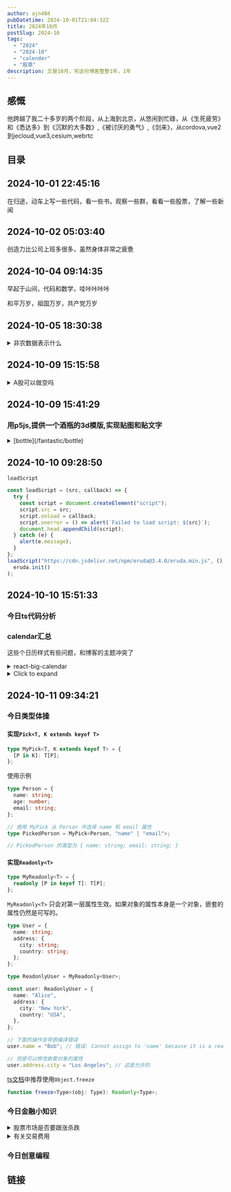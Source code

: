 ```yaml
---
author: ajn404
pubDatetime: 2024-10-01T21:04:32Z
title: 2024年10月
postSlug: 2024-10
tags:
  - "2024"
  - "2024-10"
  - "calender"
  - "股票"
description: 又是10月，写这份博客整整1年，1年
---
```


## 感慨

他跨越了我二十多岁的两个阶段，从上海到北京，从悠闲到忙碌，从《生死疲劳》和《悉达多》到《沉默的大多数》,《被讨厌的勇气》,《剑来》，从cordova,vue2到jecloud,vue3,cesium,webrtc

## 目录

## 2024-10-01 22:45:16

在归途，动车上写一些代码，看一些书，观察一些群，看看一些股票，了解一些新闻

## 2024-10-02 05:03:40

创造力比公司上班多很多，虽然身体非常之疲惫

## 2024-10-04 09:14:35

早起于山间，代码和数学，哇咔咔咔咔

和平万岁，祖国万岁，共产党万岁

## 2024-10-05 18:30:38

<details>
<summary>非农数据表示什么</summary>

非农数据，全称是“非农业就业人数变动”，指的是美国每月新增的非农业就业人口数量。 它是由美国劳工统计局 (Bureau of Labor Statistics, BLS) 每月发布的一项重要经济指标。

这个数据**不包含**以下几种就业人口：

- **农业就业人口:** 从事农业生产相关工作的人员。
- **政府雇员:** 联邦政府雇员（例如，军队人员）。
- **私人家庭雇员:** 例如保姆、家政人员等。
- **非营利组织雇员:** 例如慈善机构、宗教组织的雇员。
- **自雇人士:** 自己经营生意的人员。

非农数据反映的是美国就业市场的整体状况，是衡量美国经济健康程度的重要指标之一。 它通常被用来预测经济增长、通货膨胀和利率变化等。

**非农数据对市场的影响：**

非农数据公布后，通常会对金融市场产生显著影响，尤其是在外汇市场和股票市场。 如果非农数据好于预期（新增就业人数多于预期），通常被认为是经济向好信号，美元汇率可能上涨，股市也可能上涨。 反之，如果非农数据差于预期，则可能导致美元汇率下跌，股市下跌。 当然，市场反应也受到其他因素的影响，并非完全取决于非农数据本身。

总而言之，非农数据是一个综合性的经济指标，它反映了美国就业市场的状况，并对金融市场产生重要的影响。 投资者和经济学家密切关注非农数据，以预测经济走势并做出相应的投资决策。

</details>

## 2024-10-09 15:15:58

<details>
<summary>A股可以做空吗</summary>

A股市场目前允许一定程度的做空，但与成熟市场相比，机制和渠道相对有限。主要有以下几种方式:

1. 融券做空: 这是A股市场最主要的做空方式。投资者可以向券商借入股票，然后在市场上卖出，等待股价下跌后再买回股票归还给券商，从而赚取差价。 [1](https://www.investopedia.com/terms/s/shortselling.asp)[2](https://www.nerdwallet.com/article/investing/shorting-a-stock)[3](https://www.bankrate.com/investing/short-selling-how-to-short-a-stock/) 融券做空需要投资者具备一定的资格条件，并且需要支付一定的利息和费用。

2. 股指期货: 通过股指期货，投资者可以押注股市指数的涨跌。如果预期市场下跌，可以卖出股指期货合约，待指数下跌后再买回平仓，从而获利。[6](<https://en.wikipedia.org/wiki/Short_(finance)>) 股指期货交易的杠杆效应较高，风险也相对较大。

3. 上证50ETF期权: 与股指期货类似，ETF期权也提供了做空市场的工具。投资者可以买入看跌期权，或者卖出看涨期权，从而在市场下跌时获利。

需要注意的是，A股市场做空机制仍不够完善，存在一些限制，例如：

- 融券券源有限：并非所有股票都可以融券，且可融券的股票数量有限，这限制了做空者的操作空间。[1](https://www.investopedia.com/terms/s/shortselling.asp)
- 做空成本较高：融券利息、交易佣金等成本会降低做空的收益。[1](https://www.investopedia.com/terms/s/shortselling.asp)
- 制度限制：A股市场对做空交易有一些限制，例如禁止裸卖空等。[2](https://www.nerdwallet.com/article/investing/shorting-a-stock)

总而言之，虽然A股可以做空，但操作难度和风险都比较高，投资者需要谨慎操作，深入研究市场，并控制好风险。 [5](https://www.mfaalts.org/issue/short-selling-is-essential-for-healthy-markets) 毕竟，做空就像刀尖上跳舞，高收益伴随着高风险。

</details>

## 2024-10-09 15:41:29

### 用p5js,提供一个酒瓶的3d模版,实现贴图和贴文字

<details class="relative">
<summary>[bottle](/fantastic/bottle)</summary>

[查看页面](/fantastic/bottle)

```tsx
import type p5 from "p5";
import Basic from "@components/react/p5/index.tsx";
import { useCallback, useRef, useState } from "react";

let img;
let bottleModel;
let font;
let canvas;
let button: p5.Element;
const colors = [
  { background: "#FF5733", text: "#FFFFFF" }, // 背景：红色，字体：白色
  { background: "#33FF57", text: "#000000" }, // 背景：绿色，字体：黑色
  { background: "#3357FF", text: "#FFFFFF" }, // 背景：蓝色，字体：白色
  { background: "#F1C40F", text: "#000000" }, // 背景：黄色，字体：黑色
  { background: "#8E44AD", text: "#FFFFFF" }, // 背景：紫色，字体：白色
  { background: "#E67E22", text: "#FFFFFF" }, // 背景：橙色，字体：白色
  { background: "#2ECC71", text: "#FFFFFF" }, // 背景：亮绿色，字体：白色
  { background: "#3498DB", text: "#FFFFFF" }, // 背景：亮蓝色，字体：白色
  { background: "#9B59B6", text: "#FFFFFF" }, // 背景：淡紫色，字体：白色
  { background: "#F39C12", text: "#FFFFFF" }, // 背景：金色，字体：白色
];
export default () => {
  const container = useRef(null);
  const fileInput = useRef(null);
  const [imgUrl, setImgUrl] = useState(8);

  const randomImg = () => {
    let num = ((Math.random() * 11) % 11) + 1;
    num = Number(num.toFixed(0));
    setImgUrl(num);
  };

  const sketch = useCallback(
    (p: p5) => {
      const setup = () => {
        canvas = p.createCanvas(p.windowWidth, p.windowHeight - 200, p.WEBGL);
        canvas.drop(gotFile);
        p.textFont(font);
        button = p
          .createButton("切换背景颜色")
          .position(20, 100)
          .mousePressed(randomColor);

        fileInput.current.addEventListener(
          "change",
          e => {
            let file = e.target.files[0];
            if (!file) return;
            const reader = new FileReader();
            reader.onload = event => {
              const fileData = event.target.result;
              gotFile({
                type: "image",
                data: fileData,
              });
            };
            reader.onerror = error => {
              console.error("读取文件时出错:", error);
            };
            reader.readAsDataURL(file);
          },
          false
        );
      };

      function randomColor() {
        let c = Math.floor(Math.random() * colors.length);
        button.value(c);
      }

      const preload = () => {
        img = p.loadImage(
          `/assets/bg/${imgUrl}${Math.random() > 0.5 ? ".jpg" : ".png"}`
        );
        font = p.loadFont("/assets/font/Xingcao.ttf");
        bottleModel = p.loadModel(
          "/assets/models/obj/up_glucose_bottle.obj",
          true,
          () => {},
          () => {},
          ".obj"
        );
      };

      const gotFile = (file: Pick<p5.File, "type" | "data">) => {
        if (file.type === "image") {
          img = p.createImg(file.data, "").hide();
          img.elt.onload = () => {
            randomColor();
            p.redraw();
          };
        }
      };

      const draw = () => {
        p.textureMode(p.IMAGE);
        p.background(colors[(button.value() as number) || 0].background);
        p.orbitControl();
        p.push();
        p.scale(2);
        p.rotateZ(p.PI);
        p.rotateY(-p.PI / 2);
        if (bottleModel) {
          p.texture(img); // 应用贴图
          p.model(bottleModel); // 绘制模型
        } else {
          console.error("Bottle model is not loaded");
        }
        p.push();
        p.translate(-100, 0, 0); // 将文字放置在模型旁边

        p.rotateY(-p.PI / 2);
        p.rotateX(-p.PI);

        p.fill(colors[(button.value() as number) || 0].text);
        p.text("尝试拖动图片进场景或者点击上传", 0, 0);
        p.pop();
      };
      const resize = () => {
        p.resizeCanvas(p.windowWidth, p.windowHeight - 200);
        p.redraw();
      };
      p.setup = setup;
      p.draw = draw;
      p.preload = preload;
      p.windowResized = resize;
    },
    [imgUrl]
  );

  return (
    <div ref={container} className="absolute inset-0 w-full h-full">
      <Basic
        sketch={sketch}
        className="min-h-[80%] flex justify-center items-center"
      ></Basic>
      <input
        type="file"
        id="input"
        accept="image/*"
        className="hidden"
        ref={fileInput}
      />

      <label
        htmlFor="input"
        className="block cursor-pointer text-center self-center p-4 m-auto font-semibold text-2xl xing-cao"
      >
        点击上传材质
      </label>

      <p
        onClick={randomImg}
        className="block cursor-pointer text-center self-center p-4 m-auto font-semibold text-2xl xing-cao"
      >
        或者点击使用随机图片
      </p>
    </div>
  );
};
```

</details>

## 2024-10-10 09:28:50

`loadScript`

```js
const loadScript = (src, callback) => {
  try {
    const script = document.createElement("script");
    script.src = src;
    script.onload = callback;
    script.onerror = () => alert(`Failed to load script: ${src}`);
    document.head.appendChild(script);
  } catch (e) {
    alert(e.message);
  }
};
loadScript("https://cdn.jsdelivr.net/npm/eruda@3.4.0/eruda.min.js", () =>
  eruda.init()
);
```

## 2024-10-10 15:51:33

### 今日ts代码分析


<TsCodeEqual client:visible />

### calendar汇总

这些个日历样式有些问题，和博客的主题冲突了

<details>
<summary>react-big-calendar</summary>


<BigCalendar client:only="react" />

</details>

<details>
<summary>Click to expand</summary>


<ScheduleX client:visible />

</details>

## 2024-10-11 09:34:21

### 今日类型体操

#### 实现`Pick<T, K extends keyof T>`

```ts
type MyPick<T, K extends keyof T> = {
  [P in K]: T[P];
};
```

使用示例

```ts
type Person = {
  name: string;
  age: number;
  email: string;
};

// 使用 MyPick 从 Person 中选择 name 和 email 属性
type PickedPerson = MyPick<Person, "name" | "email">;

// PickedPerson 的类型为 { name: string; email: string; }
```

#### 实现`Readonly<T>`

```ts
type MyReadonly<T> = {
  readonly [P in keyof T]: T[P];
};
```

`MyReadonly<T>` 只会对第一层属性生效。如果对象的属性本身是一个对象，嵌套的属性仍然是可写的。

```ts
type User = {
  name: string;
  address: {
    city: string;
    country: string;
  };
};

type ReadonlyUser = MyReadonly<User>;

const user: ReadonlyUser = {
  name: "Alice",
  address: {
    city: "New York",
    country: "USA",
  },
};

// 下面的操作会导致编译错误
user.name = "Bob"; // 错误: Cannot assign to 'name' because it is a read-only property.

// 但是可以修改嵌套对象的属性
user.address.city = "Los Angeles"; // 这是允许的
```

[ts文档](https://www.typescriptlang.org/docs/handbook/utility-types.html#readonlytype)中推荐使用`Object.freeze`

```ts
function freeze<Type>(obj: Type): Readonly<Type>;
```

### 今日金融小知识

<details>
<summary>股票市场是否要跟涨杀跌</summary>

在股票市场中，"跟涨杀跌" 是一种常见的投资策略，指的是在市场上涨时跟随买入，而在市场下跌时则选择卖出或回避。这种策略的核心思想是顺应市场趋势，利用市场情绪来获取收益。以下是一些关于这一策略的分析：

### 1. 趋势跟随

跟涨杀跌的策略基于趋势跟随的原则。许多投资者相信，市场在短期内会持续其趋势，因此在上涨时买入，能够在价格进一步上涨时获利。这种策略在牛市中尤其有效，因为市场普遍情绪乐观，投资者更愿意买入。

### 2. 风险管理

尽管跟涨杀跌可以在某些情况下带来收益，但它也伴随着风险。在市场下跌时，盲目跟随可能导致更大的损失。投资者需要有良好的风险管理策略，例如设置止损点，以限制潜在的损失。

### 3. 市场情绪

股票市场受到投资者情绪的影响，跟涨杀跌策略往往依赖于市场情绪的变化。在市场情绪高涨时，投资者可能会过度乐观，导致价格泡沫；而在市场恐慌时，投资者可能会过度悲观，导致价格下跌。因此，理解市场情绪变化对于成功实施这一策略至关重要。

### 4. 基本面分析

虽然跟涨杀跌是一种短期策略，但长期投资者通常会结合基本面分析来做出决策。即使市场在上涨，投资者也应该关注公司的基本面，以确保其股票的价值是合理的。

### 5. 适合的投资者

跟涨杀跌策略适合那些能够快速反应市场变化的投资者，尤其是短线交易者。然而，对于那些更倾向于长期投资的投资者，可能更适合采用价值投资或定投策略。

### 总结

跟涨杀跌是一种基于市场趋势的投资策略，能够在特定市场环境下带来收益。然而，投资者需要谨慎对待，结合风险管理和基本面分析，以避免因市场波动而造成的损失。了解市场情绪和趋势变化是成功实施这一策略的关键。

</details>

<details>
<summary>有关交易费用</summary>

股票市场的交易费用通常由多个部分组成，具体计算方式可能因不同的券商和交易类型而异。以下是一些主要的交易费用组成部分：

### 1. **佣金费**

这是券商收取的主要费用，通常以交易金额的一定比例或固定金额的形式收取。佣金费的计算方式有几种：

- **固定佣金**：无论交易金额大小，佣金都是固定的，例如每笔交易收取20元。
- **比例佣金**：根据交易金额的一定比例收取，例如0.1%。
- **混合佣金**：有些券商可能会结合固定佣金和比例佣金，例如最低收取50元或交易金额的2%，以较高者为准。

### 2. **交易所费用**

在某些市场，交易所会收取额外的费用，这些费用通常是基于交易的数量或金额。例如，证券交易所可能会收取每笔交易的交易费。

### 3. **印花税**

在许多国家，股票交易还需支付印花税。这是一种政府征收的税费，通常在股票买卖时按交易金额的一定比例收取。例如，在中国，股票买卖的印花税通常为成交金额的0.1%。

### 4. **其他费用**

- **监管费用**：例如，证券交易委员会（SEC）可能会收取的费用。
- **结算费用**：在某些情况下，结算和交割过程可能会产生额外费用。
- **账户维护费**：一些券商可能会收取账户维护费，尤其是对于低活跃度的账户。

### 计算示例

假设你通过某券商买入价值10,000元的股票，佣金为0.1%，印花税为0.1%，交易所费用为10元，计算如下：

- **佣金费**：10,000元 \* 0.1% = 10元
- **印花税**：10,000元 \* 0.1% = 10元
- **交易所费用**：10元

总交易费用 = 佣金费 + 印花税 + 交易所费用 = 10元 + 10元 + 10元 = 30元。

### 总结

股票市场的交易费用由佣金、交易所费用、印花税及其他相关费用组成。具体费用的计算方式可能因券商和市场而异，因此在交易前了解清楚相关费用是非常重要的。

</details>

### 今日创意编程


<Wobbly client:visible />

## 链接
